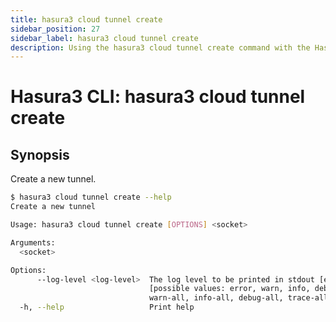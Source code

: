 ```yaml
---
title: hasura3 cloud tunnel create
sidebar_position: 27
sidebar_label: hasura3 cloud tunnel create
description: Using the hasura3 cloud tunnel create command with the Hasura CLI
---
```


# Hasura3 CLI: hasura3 cloud tunnel create 

## Synopsis
Create a new tunnel.

```bash
$ hasura3 cloud tunnel create --help
Create a new tunnel

Usage: hasura3 cloud tunnel create [OPTIONS] <socket>

Arguments:
  <socket>  

Options:
      --log-level <log-level>  The log level to be printed in stdout [env: HASURA_CLI_LOG_LEVEL=]
                               [possible values: error, warn, info, debug, trace, error-all,
                               warn-all, info-all, debug-all, trace-all]
  -h, --help                   Print help
```

